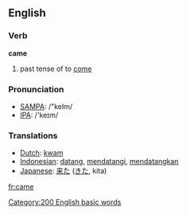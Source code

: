 ==English==
=== Verb ===
'''came'''

# past tense of to [[come]]

=== Pronunciation ===
*[[w:SAMPA|SAMPA]]: /"keIm/
*[[w:IPA|IPA]]: /'keɪm/

=== Translations ===
*[[Dutch]]: [[kwam]]
*[[Indonesian]]: [[datang]], [[datang|mendatangi]], [[datang|mendatangkan]]
*[[Japanese]]: [[来た]] ([[きた]], kita)
[[Category:200 English basic words]]

[[fr:came]]
